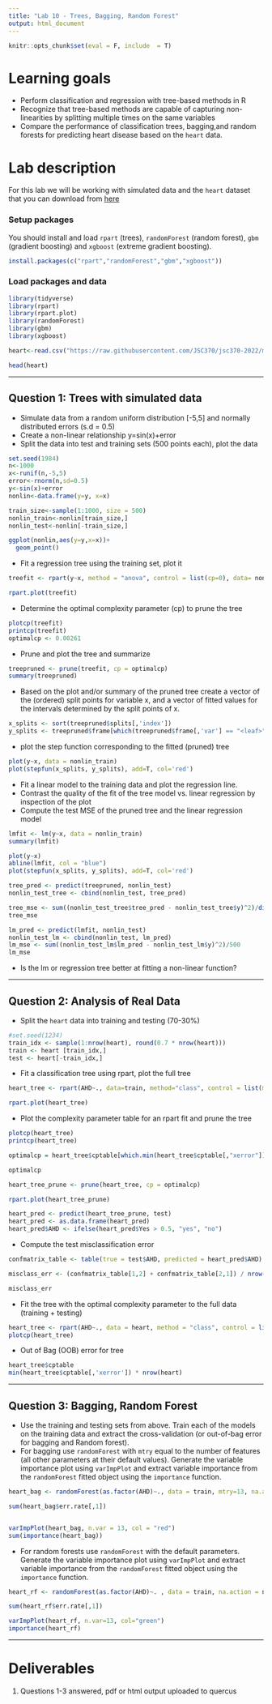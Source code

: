 ```yaml
---
title: "Lab 10 - Trees, Bagging, Random Forest"
output: html_document
---
```


```r
knitr::opts_chunk$set(eval = F, include  = T)
```

# Learning goals

- Perform classification and regression with tree-based methods in R
- Recognize that tree-based methods are capable of capturing non-linearities by splitting multiple times on the same variables
- Compare the performance of classification trees, bagging,and random forests for predicting heart disease based on the ``heart`` data.

# Lab description

For this lab we will be working with simulated data and the `heart` dataset that you can download from [here](https://github.com/JSC370/jsc370-2022/blob/main/data/heart/heart.csv)


### Setup packages

You should install and load `rpart` (trees), `randomForest` (random forest), `gbm` (gradient boosting) and `xgboost` (extreme gradient boosting).


```r
install.packages(c("rpart","randomForest","gbm","xgboost"))
```

### Load packages and data
```r
library(tidyverse)
library(rpart)
library(rpart.plot)
library(randomForest)
library(gbm)
library(xgboost)

heart<-read.csv("https://raw.githubusercontent.com/JSC370/jsc370-2022/main/data/heart/heart.csv")

head(heart)
```


---

## Question 1: Trees with simulated data

- Simulate data from a random uniform distribution [-5,5] and normally distributed errors (s.d = 0.5)
- Create a non-linear relationship y=sin(x)+error
- Split the data into test and training sets (500 points each), plot the data

```r

set.seed(1984)
n<-1000
x<-runif(n,-5,5) 
error<-rnorm(n,sd=0.5)
y<-sin(x)+error 
nonlin<-data.frame(y=y, x=x)

train_size<-sample(1:1000, size = 500)
nonlin_train<-nonlin[train_size,]
nonlin_test<-nonlin[-train_size,]

ggplot(nonlin,aes(y=y,x=x))+
  geom_point() 

```

- Fit a regression tree using the training set, plot it

```r

treefit <- rpart(y~x, method = "anova", control = list(cp=0), data= nonlin_train)

rpart.plot(treefit)

```

- Determine the optimal complexity parameter (cp) to prune the tree

```r

plotcp(treefit)
printcp(treefit)
optimalcp <- 0.00261
```

- Prune and plot the tree and summarize

```r

treepruned <- prune(treefit, cp = optimalcp)
summary(treepruned)


```

- Based on the plot and/or summary of the pruned tree create a vector of the (ordered) split points for variable x, and a vector of fitted values for the intervals determined by the split points of x.

```r

x_splits <- sort(treepruned$splits[,'index'])
y_splits <- treepruned$frame[which(treepruned$frame[,'var'] == "<leaf>"), 'yval']

```
- plot the step function corresponding to the fitted (pruned) tree
```r

plot(y~x, data = nonlin_train)
plot(stepfun(x_splits, y_splits), add=T, col='red')

```

- Fit a linear model to the training data and plot the regression line. 
- Contrast the quality of the fit of the tree model vs. linear regression by inspection of the plot
- Compute the test MSE of the pruned tree and the linear regression model

```r

lmfit <- lm(y~x, data = nonlin_train)
summary(lmfit)

plot(y~x)
abline(lmfit, col = "blue")
plot(stepfun(x_splits, y_splits), add=T, col='red')

tree_pred <- predict(treepruned, nonlin_test)
nonlin_test_tree <- cbind(nonlin_test, tree_pred)

tree_mse <- sum((nonlin_test_tree$tree_pred - nonlin_test_tree$y)^2)/dim(nonlin_test_tree)[1]
tree_mse

lm_pred <- predict(lmfit, nonlin_test)
nonlin_test_lm <- cbind(nonlin_test, lm_pred)
lm_mse <- sum((nonlin_test_lm$lm_pred - nonlin_test_lm$y)^2)/500
lm_mse
```
- Is the lm or regression tree better at fitting a non-linear function?

---

## Question 2: Analysis of Real Data

- Split the `heart` data into training and testing (70-30%)
```r
#set.seed(1234)
train_idx <- sample(1:nrow(heart), round(0.7 * nrow(heart)))
train <- heart [train_idx,]
test <- heart[-train_idx,]

```

- Fit a classification tree using rpart, plot the full tree
```r

heart_tree <- rpart(AHD~., data=train, method="class", control = list(minsplit=10, minbucket=3, cp=0, xval=10))

rpart.plot(heart_tree)

```

- Plot the complexity parameter table for an rpart fit and prune the tree
```r

plotcp(heart_tree)
printcp(heart_tree)

optimalcp = heart_tree$cptable[which.min(heart_tree$cptable[,"xerror"]), "CP"]

optimalcp

heart_tree_prune <- prune(heart_tree, cp = optimalcp)

rpart.plot(heart_tree_prune)
```

```r

heart_pred <- predict(heart_tree_prune, test)
heart_pred <- as.data.frame(heart_pred)
heart_pred$AHD <- ifelse(heart_pred$Yes > 0.5, "yes", "no")


```

- Compute the test misclassification error
```r

confmatrix_table <- table(true = test$AHD, predicted = heart_pred$AHD)

misclass_err <- (confmatrix_table[1,2] + confmatrix_table[2,1]) / nrow(test)

misclass_err
```

- Fit the tree with the optimal complexity parameter to the full data (training + testing)
```r

heart_tree <- rpart(AHD~., data = heart, method = "class", control = list(cp = optimalcp))
plotcp(heart_tree)

```
 - Out of Bag (OOB) error for tree
 
```r

heart_tree$cptable
min(heart_tree$cptable[,'xerror']) * nrow(heart)

```

---

## Question 3: Bagging, Random Forest

- Use the training and testing sets from above. Train each of the models on the training data and extract the cross-validation (or out-of-bag error for bagging and Random forest). 
- For bagging use ``randomForest`` with ``mtry`` equal to the number of features (all other parameters at their default values). Generate the variable importance plot using ``varImpPlot`` and extract variable importance from the ``randomForest`` fitted object using the ``importance`` function.

```r

heart_bag <- randomForest(as.factor(AHD)~., data = train, mtry=13, na.action = na.omit)

sum(heart_bag$err.rate[,1])


varImpPlot(heart_bag, n.var = 13, col = "red")
sum(importance(heart_bag))
```

- For random forests use ``randomForest`` with the default parameters. Generate the variable importance plot using ``varImpPlot`` and extract variable importance from the ``randomForest`` fitted object using the ``importance`` function.

```r

heart_rf <- randomForest(as.factor(AHD)~. , data = train, na.action = na.omit)

sum(heart_rf$err.rate[,1])

varImpPlot(heart_rf, n.var=13, col="green")
importance(heart_rf)
```

---


# Deliverables

1. Questions 1-3 answered, pdf or html output uploaded to quercus
